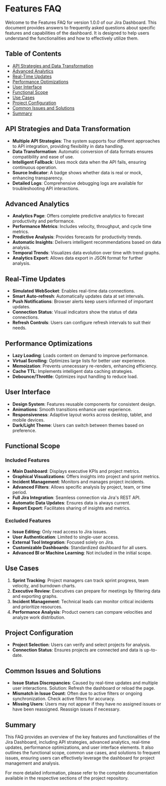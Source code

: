 # Features FAQ

Welcome to the Features FAQ for version 1.0.0 of our Jira Dashboard. This document provides answers to frequently asked questions about specific features and capabilities of the dashboard. It is designed to help users understand the functionalities and how to effectively utilize them.

## Table of Contents

- [API Strategies and Data Transformation](#api-strategies-and-data-transformation)
- [Advanced Analytics](#advanced-analytics)
- [Real-Time Updates](#real-time-updates)
- [Performance Optimizations](#performance-optimizations)
- [User Interface](#user-interface)
- [Functional Scope](#functional-scope)
- [Use Cases](#use-cases)
- [Project Configuration](#project-configuration)
- [Common Issues and Solutions](#common-issues-and-solutions)
- [Summary](#summary)

## API Strategies and Data Transformation

- **Multiple API Strategies**: The system supports four different approaches to API integration, providing flexibility in data handling.
- **Data Transformation**: Automatic conversion of data formats ensures compatibility and ease of use.
- **Intelligent Fallback**: Uses mock data when the API fails, ensuring continuous operation.
- **Source Indicator**: A badge shows whether data is real or mock, enhancing transparency.
- **Detailed Logs**: Comprehensive debugging logs are available for troubleshooting API interactions.

## Advanced Analytics

- **Analytics Page**: Offers complete predictive analytics to forecast productivity and performance.
- **Performance Metrics**: Includes velocity, throughput, and cycle time metrics.
- **Predictive Analysis**: Provides forecasts for productivity trends.
- **Automatic Insights**: Delivers intelligent recommendations based on data analysis.
- **Temporal Trends**: Visualizes data evolution over time with trend graphs.
- **Analytics Export**: Allows data export in JSON format for further analysis.

## Real-Time Updates

- **Simulated WebSocket**: Enables real-time data connections.
- **Smart Auto-refresh**: Automatically updates data at set intervals.
- **Push Notifications**: Browser alerts keep users informed of important updates.
- **Connection Status**: Visual indicators show the status of data connections.
- **Refresh Controls**: Users can configure refresh intervals to suit their needs.

## Performance Optimizations

- **Lazy Loading**: Loads content on demand to improve performance.
- **Virtual Scrolling**: Optimizes large lists for better user experience.
- **Memoization**: Prevents unnecessary re-renders, enhancing efficiency.
- **Cache TTL**: Implements intelligent data caching strategies.
- **Debounce/Throttle**: Optimizes input handling to reduce load.

## User Interface

- **Design System**: Features reusable components for consistent design.
- **Animations**: Smooth transitions enhance user experience.
- **Responsiveness**: Adaptive layout works across desktop, tablet, and mobile devices.
- **Dark/Light Theme**: Users can switch between themes based on preference.

## Functional Scope

### Included Features

- **Main Dashboard**: Displays executive KPIs and project metrics.
- **Graphical Visualizations**: Offers insights into project and sprint metrics.
- **Incident Management**: Monitors and manages project incidents.
- **Advanced Filters**: Allows specific analysis by project, team, or time period.
- **Full Jira Integration**: Seamless connection via Jira's REST API.
- **Automatic Data Updates**: Ensures data is always current.
- **Report Export**: Facilitates sharing of insights and metrics.

### Excluded Features

- **Issue Editing**: Only read access to Jira issues.
- **User Authentication**: Limited to single-user access.
- **External Tool Integration**: Focused solely on Jira.
- **Customizable Dashboards**: Standardized dashboard for all users.
- **Advanced BI or Machine Learning**: Not included in the initial scope.

## Use Cases

1. **Sprint Tracking**: Project managers can track sprint progress, team velocity, and burndown charts.
2. **Executive Review**: Executives can prepare for meetings by filtering data and exporting graphs.
3. **Incident Management**: Technical leads can monitor critical incidents and prioritize resources.
4. **Performance Analysis**: Product owners can compare velocities and analyze work distribution.

## Project Configuration

- **Project Selection**: Users can verify and select projects for analysis.
- **Connection Status**: Ensures projects are connected and data is up-to-date.

## Common Issues and Solutions

- **Issue Status Discrepancies**: Caused by real-time updates and multiple user interactions. Solution: Refresh the dashboard or reload the page.
- **Mismatch in Issue Count**: Often due to active filters or ongoing synchronization. Check active filters for accuracy.
- **Missing Users**: Users may not appear if they have no assigned issues or have been reassigned. Reassign issues if necessary.

## Summary

This FAQ provides an overview of the key features and functionalities of the Jira Dashboard, including API strategies, advanced analytics, real-time updates, performance optimizations, and user interface elements. It also outlines the functional scope, common use cases, and solutions to frequent issues, ensuring users can effectively leverage the dashboard for project management and analysis.

For more detailed information, please refer to the complete documentation available in the respective sections of the project repository.
